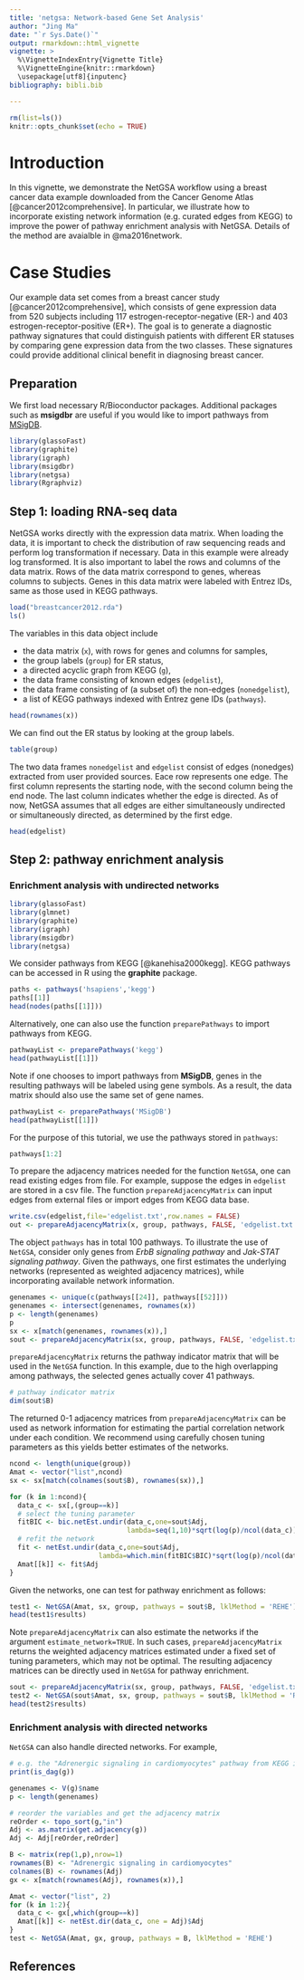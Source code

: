 ```yaml
---
title: 'netgsa: Network-based Gene Set Analysis'
author: "Jing Ma"
date: "`r Sys.Date()`"
output: rmarkdown::html_vignette
vignette: >
  %\VignetteIndexEntry{Vignette Title}
  %\VignetteEngine{knitr::rmarkdown}
  \usepackage[utf8]{inputenc}
bibliography: bibli.bib

---
```


```r
rm(list=ls())
knitr::opts_chunk$set(echo = TRUE)
```

# Introduction

In this vignette, we demonstrate the NetGSA workflow using a breast cancer data example downloaded from the Cancer Genome Atlas [@cancer2012comprehensive]. In particular, we illustrate how to incorporate existing network information (e.g. curated edges from KEGG) to improve the power of pathway enrichment analysis with NetGSA. Details of the method are avaialble in @ma2016network.  

# Case Studies
Our example data set comes from a breast cancer study [@cancer2012comprehensive], which consists of gene expression data from 520 subjects including 117 estrogen-receptor-negative (ER-) and 403 estrogen-receptor-positive (ER+). The goal is to generate a diagnostic pathway signatures that could distinguish patients with different ER statuses by comparing gene expression data from the two classes. These signatures could provide additional clinical benefit in diagnosing breast cancer.

## Preparation
We first load necessary R/Bioconductor packages. Additional packages such as **msigdbr** are useful if you would like to import pathways from [MSigDB](http://software.broadinstitute.org/gsea/msigdb). 

```r
library(glassoFast)
library(graphite)
library(igraph)
library(msigdbr) 
library(netgsa)
library(Rgraphviz)
```


## Step 1: loading RNA-seq data

NetGSA works directly with the expression data matrix. When loading the data, it is important to check the distribution of raw sequencing reads and perform log transformation if necessary. Data in this example were already log transformed. It is also important to label the rows and columns of the data matrix. Rows of the data matrix correspond to genes, whereas columns to subjects. Genes in this data matrix were labeled with Entrez IDs, same as those used in KEGG pathways. 

```r
load("breastcancer2012.rda")
ls()
```

The variables in this data object include 

 - the data matrix (`x`), with rows for genes and columns for samples, 
 - the group labels (`group`) for ER status, 
 - a directed acyclic graph from KEGG (`g`), 
 - the data frame consisting of known edges (`edgelist`), 
 - the data frame consisting of (a subset of) the non-edges (`nonedgelist`), 
 - a list of KEGG pathways indexed with Entrez gene IDs (`pathways`). 


```r
head(rownames(x))
```

We can find out the ER status by looking at the group labels.
```r
table(group)
```

The two data frames `nonedgelist` and `edgelist` consist of edges (nonedges) extracted from user provided sources. Eace row represents one edge. The first column represents the starting node, with the second column being the end node. The last column indicates whether the edge is directed. As of now, NetGSA assumes that all edges are either simultaneously undirected or simultaneously directed, as determined by the first edge.  
```r
head(edgelist)
```

## Step 2: pathway enrichment analysis

### Enrichment analysis with undirected networks
```r
library(glassoFast)
library(glmnet)
library(graphite)
library(igraph)
library(msigdbr) 
library(netgsa)
```

We consider pathways from KEGG [@kanehisa2000kegg]. KEGG pathways can be accessed in R using the **graphite** package. 
```r
paths <- pathways('hsapiens','kegg')
paths[[1]]
head(nodes(paths[[1]]))
```

Alternatively, one can also use the function `preparePathways` to import pathways from KEGG. 
```r
pathwayList <- preparePathways('kegg')
head(pathwayList[[1]])
```

Note if one chooses to import pathways from **MSigDB**, genes in the resulting pathways will be labeled using gene symbols. As a result, the data matrix should also use the same set of gene names. 
```r
pathwayList <- preparePathways('MSigDB')
head(pathwayList[[1]])
```


For the purpose of this tutorial, we use the pathways stored in `pathways`:
```r
pathways[1:2]
```

To prepare the adjacency matrices needed for the function `NetGSA`, one can read existing edges from file. For example, suppose the edges in `edgelist` are stored in a csv file. The function `prepareAdjacencyMatrix` can input edges from external files or import edges from KEGG data base. 
```r
write.csv(edgelist,file='edgelist.txt',row.names = FALSE)
out <- prepareAdjacencyMatrix(x, group, pathways, FALSE, 'edgelist.txt', NULL)
```

The object `pathways` has in total 100 pathways. To illustrate the use of `NetGSA`, consider only genes from *ErbB signaling pathway* and *Jak-STAT signaling pathway*. Given the pathways, one first estimates the underlying networks (represented as weighted adjacency matrices), while incorporating available network information. 

```r
genenames <- unique(c(pathways[[24]], pathways[[52]]))
genenames <- intersect(genenames, rownames(x))
p <- length(genenames)
p
sx <- x[match(genenames, rownames(x)),]
sout <- prepareAdjacencyMatrix(sx, group, pathways, FALSE, 'edgelist.txt', NULL)
```

`prepareAdjacencyMatrix` returns the pathway indicator matrix that will be used in the `NetGSA` function. In this example, due to the high overlapping among pathways, the selected genes actually cover 41 pathways.  
```r
# pathway indicator matrix
dim(sout$B)
```

The returned 0-1 adjacency matrices from `prepareAdjacencyMatrix` can be used as network information for estimating the partial correlation network under each condition. We recommend using carefully chosen tuning parameters as this yields better estimates of the networks. 
```r
ncond <- length(unique(group))
Amat <- vector("list",ncond)
sx <- sx[match(colnames(sout$B), rownames(sx)),]

for (k in 1:ncond){
  data_c <- sx[,(group==k)]
  # select the tuning parameter
  fitBIC <- bic.netEst.undir(data_c,one=sout$Adj,
                             lambda=seq(1,10)*sqrt(log(p)/ncol(data_c)),eta=0.1)
  # refit the network
  fit <- netEst.undir(data_c,one=sout$Adj,
                      lambda=which.min(fitBIC$BIC)*sqrt(log(p)/ncol(data_c)),eta=0.1)
  Amat[[k]] <- fit$Adj
}
```

Given the networks, one can test for pathway enrichment as follows:
```r
test1 <- NetGSA(Amat, sx, group, pathways = sout$B, lklMethod = 'REHE')
head(test1$results)
```

Note `prepareAdjacencyMatrix` can also estimate the networks if the argument `estimate_network=TRUE`. In such cases, `prepareAdjacencyMatrix` returns the weighted adjacency matrices estimated under a fixed set of tuning parameters, which may not be optimal. The resulting adjacency matrices can be directly used in `NetGSA` for pathway enrichment. 
```r
sout <- prepareAdjacencyMatrix(sx, group, pathways, FALSE, 'edgelist.txt', NULL, estimate_network=TRUE, lambda_c = 9, eta=0.1)
test2 <- NetGSA(sout$Amat, sx, group, pathways = sout$B, lklMethod = 'REHE')
head(test2$results)
```

### Enrichment analysis with directed networks
`NetGSA` can also handle directed networks. For example, 
```r
# e.g. the "Adrenergic signaling in cardiomyocytes" pathway from KEGG is a DAG.
print(is_dag(g))

genenames <- V(g)$name
p <- length(genenames)

# reorder the variables and get the adjacency matrix
reOrder <- topo_sort(g,"in")
Adj <- as.matrix(get.adjacency(g))
Adj <- Adj[reOrder,reOrder]

B <- matrix(rep(1,p),nrow=1)
rownames(B) <- "Adrenergic signaling in cardiomyocytes"
colnames(B) <- rownames(Adj)
gx <- x[match(rownames(Adj), rownames(x)),]

Amat <- vector("list", 2)
for (k in 1:2){
  data_c <- gx[,which(group==k)]
  Amat[[k]] <- netEst.dir(data_c, one = Adj)$Adj
}
test <- NetGSA(Amat, gx, group, pathways = B, lklMethod = 'REHE')

```

## References

